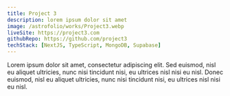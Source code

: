 ```yaml
---
title: Project 3
description: lorem ipsum dolor sit amet
image: /astrofolio/works/Project3.webp
liveSite: https://project3.com
githubRepo: https://github.com/project3
techStack: [NextJS, TypeScript, MongoDB, Supabase]
---
```


Lorem ipsum dolor sit amet, consectetur adipiscing elit. Sed euismod, nisl eu aliquet ultricies, nunc nisi tincidunt nisi, eu ultrices nisl nisi eu nisl. Donec euismod, nisl eu aliquet ultricies, nunc nisi tincidunt nisi, eu ultrices nisl nisi eu nisl.
